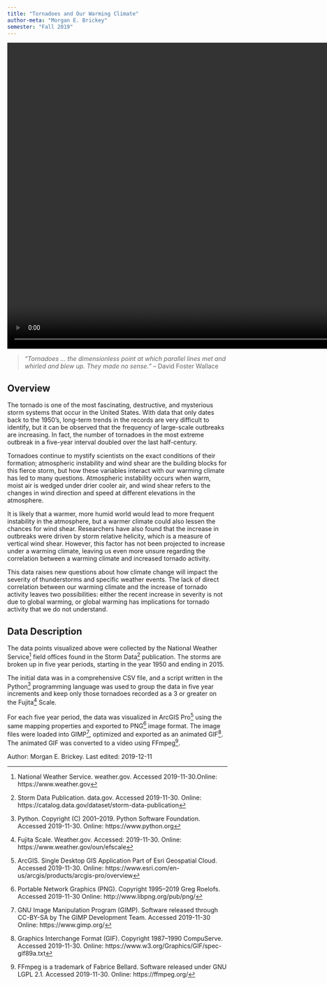 ```yaml
---
title: "Tornadoes and Our Warming Climate"
author-meta: "Morgan E. Brickey"
semester: "Fall 2019"
---
```


<!-- VIDEO ON LOOP: see styles.css for formatting -->
<div class="video-wrapper">
  <video id="scaledvideo" width="900" height="700" controls preload="true" autoplay loop muted>
    <source src="https://drdavis.space/teaching/ds/sdd/media/2019/12/final_visualization.mp4" type="video/mp4" >
  </video>
</div>

> *"Tornadoes ... the dimensionless point at which parallel lines met and whirled and blew up. They made no sense."* -- David Foster Wallace

## Overview
The tornado is one of the most fascinating, destructive, and mysterious storm systems that occur in the United States.
With data that only dates back to the 1950’s, long-term trends in the records are very difficult to identify, but it can be observed that the frequency of large-scale outbreaks are increasing.
In fact, the number of tornadoes in the most extreme outbreak in a five-year interval doubled over the last half-century.

Tornadoes continue to mystify scientists on the exact conditions of their formation; atmospheric instability and wind shear are the building blocks for this fierce storm, but how these variables interact with our warming climate has led to many questions.
Atmospheric instability occurs when warm, moist air is wedged under drier cooler air, and wind shear refers to the changes in wind direction and speed at different elevations in the atmosphere.

It is likely that a warmer, more humid world would lead to more frequent instability in the atmosphere, but a warmer climate could also lessen the chances for wind shear.
Researchers have also found that the increase in outbreaks were driven by storm relative helicity, which is a measure of vertical wind shear.
However, this factor has not been projected to increase under a warming climate, leaving us even more unsure regarding the correlation between a warming climate and increased tornado activity.

This data raises new questions about how climate change will impact the severity of thunderstorms and specific weather events.
The lack of direct correlation between our warming climate and the increase of tornado activity leaves two possibilities: either the recent increase in severity is not due to global warming, or global warming has implications for tornado activity that we do not understand.

## Data Description
The data points visualized above were collected by the National Weather Service[^nws] field offices found in the Storm Data[^stormdata] publication.
The storms are broken up in five year periods, starting in the year 1950 and ending in 2015.

The initial data was in a comprehensive CSV file, and a script written in the Python[^python] programming language was used to group the data in five year increments and keep only those tornadoes recorded as a 3 or greater on the Fujita[^fujita] Scale.

For each five year period, the data was visualized in ArcGIS Pro[^arcgis] using the same mapping properties and exported to PNG[^png] image format.
The image files were loaded into GIMP[^gimp], optimized and exported as an animated GIF[^gif].
The animated GIF was converted to a video using FFmpeg[^ffmpeg].

<div class="credit-line">
Author: Morgan E. Brickey.
Last edited: 2019-12-11
</div>

[^arcgis]: ArcGIS. Single Desktop GIS Application Part of Esri Geospatial Cloud. Accessed 2019-11-30.
Online: https://www.esri.com/en-us/arcgis/products/arcgis-pro/overview
[^ffmpeg]: FFmpeg is a trademark of Fabrice Bellard. Software released under GNU LGPL 2.1. Accessed 2019-11-30. Online: https://ffmpeg.org/
[^fujita]: Fujita Scale. Weather.gov. Accessed: 2019-11-30. Online: https://www.weather.gov/oun/efscale
[^gif]: Graphics Interchange Format (GIF). Copyright 1987--1990 CompuServe. Accessed 2019-11-30.
Online: https://www.w3.org/Graphics/GIF/spec-gif89a.txt
[^gimp]: GNU Image Manipulation Program (GIMP). Software released through CC-BY-SA by The GIMP Development Team. Accessed 2019-11-30 Online: https://www.gimp.org/
[^nws]: National Weather Service. weather.gov. Accessed 2019-11-30.Online:  https://www.weather.gov
[^png]: Portable Network Graphics (PNG). Copyright 1995--2019 Greg Roelofs. Accessed 2019-11-30
Online: http://www.libpng.org/pub/png/
[^python]: Python. Copyright (C) 2001–2019. Python Software Foundation. Accessed 2019-11-30. Online: https://www.python.org
[^stormdata]: Storm Data Publication. data.gov. Accessed 2019-11-30. Online: https://catalog.data.gov/dataset/storm-data-publication
